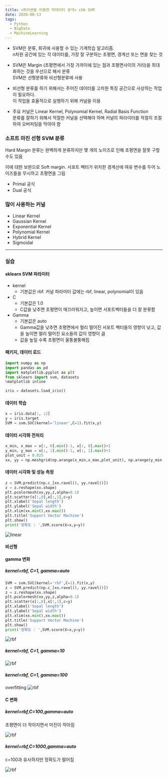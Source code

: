 ```yaml
---
title: <파이썬을 이용한 빅데이터 분석> ch6 SVM
date: 2020-08-13
tags:
  - Python
  - BigData
  - MachineLearning
---
```


- SVM은 분류, 회귀에 사용할 수 있는 기계학습 알고리즘.<br/>
n차원 공간에 있는 각 데이터를, 가장 잘 구분하는 초평면, 경계선 또는 면을 찾는 것

- SVM은 Margin (초평면에서 가장 가까이에 있는 점과 초평면사이의 거리)을 최대화하는 것을 우선으로 해서 분류<br/>
SVM은 선형분류와 비선형분류에 사용

- 비선형 분류를 하기 위해서는 주어진 데이터를 고차원 특징 공간으로 사상하는 작업이 필요하다.<br/>
이 작업을 효율적으로 실행하기 위해 커널을 이용


- 주요 커널은 Linear Kernel, Polynomial Kernel, Radial Basis Function<br/>
분류를 잘하기 위해서 적절한 커널을 선택해야 하며 커널의 파라미터를 적절히 조절하여 오버피팅을 막아야 함

### 소프트 마진 선형 SVM 분류

Hard Margin 분류는 완벽하게 분류하지만 몇 개의 노이즈로 인해 초평면을 잘못 구할 수도 있음

이에 대한 보완으로 Soft margin. 서포트 벡터가 위치한 경계선에 여유 변수를 두어 노이즈들을 무시하고 초평면을 그림

- Primal 공식
- Dual 공식

### 많이 사용하는 커널

- Linear Kernel
- Gaussian Kernel
- Exponential Kernel
- Polynomial Kernel
- Hybrid Kernel
- Sigmoidal

---

### 실습

#### sklearn SVM 파라미터
- kernel
    - 기본값은 rbf. 커널 파라미터 값에는 rbf, linear, polynomial이 있음
- C
    - 기본값은 1.0
    - C값을 낮추면 초평면이 매끄러워지고, 높이면 서포트벡터들을 더 잘 분류함
- Gamma
    - 기본값은 auto
    - Gamma값을 낮추면 초평면에서 멀리 떨어진 서포트 벡터들의 영향이 낮고, 값을 높이면 멀리 떨어진 요소들의 값이 영향이 큼
    - 값을 높일 수록 초평면이 울퉁불퉁해짐

#### 패키지, 데이터 로드


```python
import numpy as np
import pandas as pd
import matplotlib.pyplot as plt
from sklearn import svm, datasets
%matplotlib inline

iris = datasets.load_iris()
```

#### 데이터 학습


```python
x = iris.data[:, :2]
y = iris.target
SVM = svm.SVC(kernel='linear',C=1).fit(x,y)
```

#### 데이터 시각화 전처리


```python
x_min, x_max = x[:, 0].min()-1, x[:, 0].max()+1
y_min, y_max = x[:, 1].min()-1, x[:, 1].max()+1
plot_unit = 0.025
xx, yy = np.meshgrid(np.arange(x_min,x_max,plot_unit), np.arange(y_min,y_max,plot_unit))
```

#### 데이터 시각화 및 성능 측정


```python
z = SVM.predict(np.c_[xx.ravel(), yy.ravel()])
z = z.reshape(xx.shape)
plt.pcolormesh(xx,yy,z,alpha=0.1)
plt.scatter(x[:,0],x[:,1],c=y)
plt.xlabel('Sepal length')
plt.ylabel('Sepal width')
plt.xlim(xx.min(),xx.max())
plt.title('Support Vector Machine')
plt.show()
print('정확도 : ',SVM.score(X=x,y=y))
```


![linear](./ch6_1.png)


#### 비선형
#### gamma 변화
##### kernel=rbf, C=1, gamma=auto


```python
SVM = svm.SVC(kernel='rbf',C=1).fit(x,y)
z = SVM.predict(np.c_[xx.ravel(), yy.ravel()])
z = z.reshape(xx.shape)
plt.pcolormesh(xx,yy,z,alpha=0.1)
plt.scatter(x[:,0],x[:,1],c=y)
plt.xlabel('Sepal length')
plt.ylabel('Sepal width')
plt.xlim(xx.min(),xx.max())
plt.title('Support Vector Machine')
plt.show()
print('정확도 : ',SVM.score(X=x,y=y))
```


![rbf](./ch6_2.png)

##### kernel=rbf, C=1, gamma=10

![rbf](./ch6_3.png)


##### kernel=rbf, C=1, gamma=100
overfitting
![rbf](./ch6_4.png)

#### C 변화
##### kernel=rbf,C=100,gamma=auto
초평면이 더 작아지면서 마진이 작아짐

![rbf](./ch6_5.png)

##### kernel=rbf,C=1000,gamma=auto
c=100과 유사하지만 정확도가 떨어짐

![rbf](./ch6_6.png)


